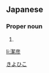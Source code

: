 ==Japanese==
{{ja-kanjitab|潔|彦}}

===Proper noun===
{{ja-pos|proper|きよひこ}}

# {{given name|male|lang=ja}}

[[Category:Japanese male given names|きよひこ]]

[[li:潔彦]]